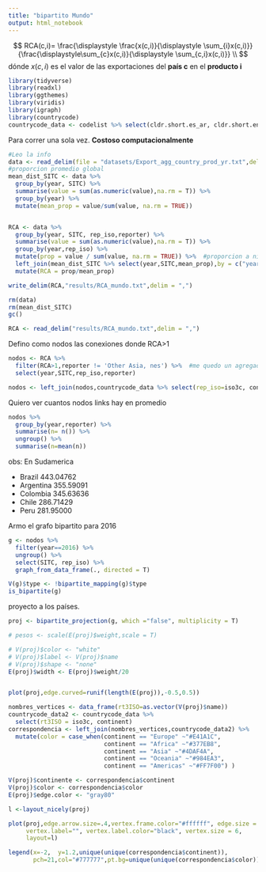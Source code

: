 ```yaml
---
title: "bipartito Mundo"
output: html_notebook
---
```



$$
  RCA(c,i)= \frac{\displaystyle \frac{x(c,i)}{\displaystyle \sum_{i}x(c,i)}}{\frac{\displaystyle\sum_{c}x(c,i)}{\displaystyle \sum_{c,i}x(c,i)}}
\\
$$
dónde $x(c,i)$ es el valor de las exportaciones del __país c__ en el __producto i__     



```r
library(tidyverse)
library(readxl)
library(ggthemes)
library(viridis)
library(igraph)
library(countrycode)
countrycode_data <- codelist %>% select(cldr.short.es_ar, cldr.short.en,iso3c,region,continent)

```


Para correr una sola vez. __Costoso computacionalmente__

```r
#Leo la info
data <- read_delim(file = "datasets/Export_agg_country_prod_yr.txt",delim = ",")
#proporcion promedio global
mean_dist_SITC <- data %>% 
  group_by(year, SITC) %>% 
  summarise(value = sum(as.numeric(value),na.rm = T)) %>% 
  group_by(year) %>% 
  mutate(mean_prop = value/sum(value, na.rm = TRUE))


RCA <- data %>% 
  group_by(year, SITC, rep_iso,reporter) %>% 
  summarise(value = sum(as.numeric(value),na.rm = T)) %>% 
  group_by(year,rep_iso) %>% 
  mutate(prop = value / sum(value, na.rm = TRUE)) %>%  #proporcion a nivel pais
  left_join(mean_dist_SITC %>% select(year,SITC,mean_prop),by = c("year", "SITC")) %>% 
  mutate(RCA = prop/mean_prop)

write_delim(RCA,"results/RCA_mundo.txt",delim = ",")

rm(data)
rm(mean_dist_SITC)
gc()

```

```r
RCA <- read_delim("results/RCA_mundo.txt",delim = ",")
```



Defino como nodos las conexiones donde RCA>1
```r
nodos <- RCA %>% 
  filter(RCA>1,reporter != 'Other Asia, nes') %>%  #me quedo un agregado supranacional
  select(year,SITC,rep_iso,reporter)

nodos <- left_join(nodos,countrycode_data %>% select(rep_iso=iso3c, continent, cldr.short.es_ar))

```


Quiero ver cuantos nodos links hay en promedio
```r
nodos %>% 
  group_by(year,reporter) %>% 
  summarise(n= n()) %>% 
  ungroup() %>%  
  summarise(n=mean(n))
```

obs: En Sudamerica 

- Brazil	443.04762			
- Argentina	355.59091			
- Colombia	345.63636			
- Chile	286.71429			
- Peru	281.95000	



Armo el grafo bipartito para 2016

```r
g <- nodos %>% 
  filter(year==2016) %>% 
  ungroup() %>% 
  select(SITC, rep_iso) %>% 
  graph_from_data_frame(., directed = T)

V(g)$type <- !bipartite_mapping(g)$type
is_bipartite(g)

```

proyecto a los países.



```r

proj <- bipartite_projection(g, which ="false", multiplicity = T)

# pesos <- scale(E(proj)$weight,scale = T)

# V(proj)$color <- "white"
# V(proj)$label <- V(proj)$name
# V(proj)$shape <- "none"
E(proj)$width <- E(proj)$weight/20


plot(proj,edge.curved=runif(length(E(proj)),-0.5,0.5))

```


```r
nombres_vertices <- data_frame(rt3ISO=as.vector(V(proj)$name))
countrycode_data2 <- countrycode_data %>% 
  select(rt3ISO = iso3c, continent)
correspondencia <- left_join(nombres_vertices,countrycode_data2) %>% 
  mutate(color = case_when(continent == "Europe" ~"#E41A1C",
                           continent == "Africa" ~"#377EB8",
                           continent == "Asia" ~"#4DAF4A",
                           continent == "Oceania" ~"#984EA3",
                           continent == "Americas" ~"#FF7F00") )

V(proj)$continente <- correspondencia$continent
V(proj)$color <- correspondencia$color
E(proj)$edge.color <- "gray80"

l <-layout_nicely(proj)

plot(proj,edge.arrow.size=.4,vertex.frame.color="#ffffff", edge.size = .5,
     vertex.label="", vertex.label.color="black", vertex.size = 6, 
     layout=l)

legend(x=-2,  y=1.2,unique(unique(correspondencia$continent)),
       pch=21,col="#777777",pt.bg=unique(unique(correspondencia$color)))

```

